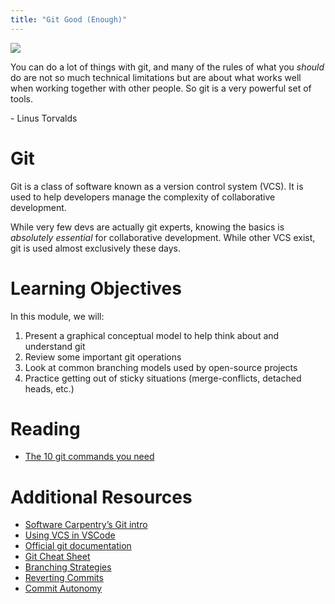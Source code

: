 ```yaml
---
title: "Git Good (Enough)"
---
```

![](../../images/factory_robots.png)

:::{.callout-note appearance="minimal"}
You can do a lot of things with git, and many of the rules of what you *should* do are not so much
technical limitations but are about what works well when working together with other people.
So git is a very powerful set of tools.

\- Linus Torvalds
:::

# Git

Git is a class of software known as a version control system (VCS). It is used to help developers manage the
complexity of collaborative development.

While very few devs are actually git experts, knowing the basics is *absolutely essential* for collaborative development.
While other VCS exist, git is used almost exclusively these days.

# Learning Objectives

In this module, we will:

1. Present a graphical conceptual model to help think about and understand git
2. Review some important git operations
3. Look at common branching models used by open-source projects
4. Practice getting out of sticky situations (merge-conflicts, detached heads, etc.)

# Reading

- [The 10 git commands you need](https://www.freecodecamp.org/news/10-important-git-commands-that-every-developer-should-know/)

# Additional Resources

 - [Software Carpentry's Git intro](https://swcarpentry.github.io/git-novice/)
 - [Using VCS in VSCode](https://code.visualstudio.com/docs/editor/versioncontrol)
 - [Official git documentation](https://git-scm.com/doc)
 - [Git Cheat Sheet](https://www.atlassian.com/git/tutorials/atlassian-git-cheatsheet)
 - [Branching Strategies](https://www.flagship.io/git-branching-strategies/)
 - [Reverting Commits](https://stackoverflow.com/a/4114122/3645626)
 - [Commit Autonomy](https://blog.thoughtram.io/git/2014/11/18/the-anatomy-of-a-git-commit.html)
